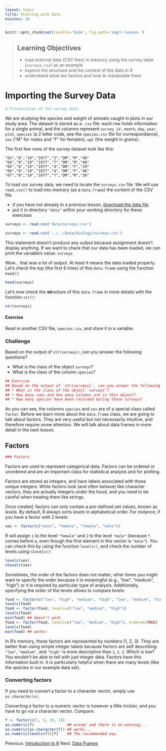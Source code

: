 ```yaml
---
layout: topic
title: Starting with data
minutes: 20
---
```


```r
knitr::opts_chunk$set(results='hide', fig.path='img/r-lesson-')
```

> ## Learning Objectives
>
> * load external data (CSV files) in memory using the survey table
>  (`surveys.csv`) as an example
> * explore the structure and the content of the data in R
> * understand what are factors and how to manipulate them


# Importing the Survey Data

```r
# Presentation of the survey data
```

We are studying the species and weight of animals caught in plots in our study
area.  The dataset is stored as a `.csv` file: each row holds information for a
single animal, and the columns represent `survey_id` , `month`, `day`, `year`,
`plot`, `species` (a 2 letter code, see the `species.csv` file for
correspondance), `sex` ("M" for males and "F" for females), `wgt` (the weight in
grams).

The first few rows of the survey dataset look like this:

    "63","8","19","1977","3","DM","M","40"
    "64","8","19","1977","7","DM","M","48"
    "65","8","19","1977","4","DM","F","29"
    "66","8","19","1977","4","DM","F","46"
    "67","8","19","1977","7","DM","M","36"

To load our survey data, we need to locate the `surveys.csv` file. We will use
`read.csv()` to load into memory (as a `data.frame`) the content of the CSV
file.

* if you have not already in a previous lesson, [download the data file](../../data/biology/surveys.csv)
* put it in directory `"data"` within your working directory for these exercises


```r
surveys <- read.csv('data/surveys.csv')
```

<!--- this chunk if for internal use so code in this lesson can be evaluated --->
```r
surveys <- read.csv('../../data/biology/surveys.csv')
```

<!--At this point, make sure all participants have the data loaded-->

This statement doesn't produce any output because assignment doesn't display
anything. If we want to check that our data has been loaded, we can print the
variable's value: `surveys`

Wow... that was a lot of output. At least it means the data loaded
properly. Let's check the top (the first 6 lines) of this `data.frame` using the
function `head()`:

```r
head(surveys)
```

Let's now check the **str**ucture of this `data.frame` in more details with the
function `str()`:

```r
str(surveys)
```

<!--Also, show how to get this information from the "Environment" tab in RStudio.-->

#### Exercise

Read in another CSV file, `species.csv`, and store it in a variable.

### Challenge

Based on the output of `str(surveys)`, can you answer the following questions?

* What is the class of the object `surveys`?
* What is the class of the column `species`?

```r
## Exercise
## Based on the output of `str(surveys)`, can you answer the following questions?
## * What is the class of the object `surveys`?
## * How many rows and how many columns are in this object?
## * How many species have been recorded during these surveys?
```

As you can see, the columns `species` and `sex` are of a special class called
`factor`. Before we learn more about the `data.frame` class, we are going to
talk about factors. They are very useful but not necessarily intuitive, and
therefore require some attention. We will talk about data frames in more detail
in the next lesson.


## Factors

```r
### Factors
```

Factors are used to represent categorical data. Factors can be ordered or
unordered and are an important class for statistical analysis and for plotting.

Factors are stored as integers, and have labels associated with these unique
integers. While factors look (and often behave) like character vectors, they are
actually integers under the hood, and you need to be careful when treating them
like strings.

Once created, factors can only contain a pre-defined set values, known as
*levels*. By default, R always sorts *levels* in alphabetical order. For
instance, if you have a factor with 2 levels:

```r
sex <- factor(c("male", "female", "female", "male"))
```

R will assign `1` to the level `"female"` and `2` to the level `"male"` (because
`f` comes before `m`, even though the first element in this vector is
`"male"`). You can check this by using the function `levels()`, and check the
number of levels using `nlevels()`:

```r
levels(sex)
nlevels(sex)
```

Sometimes, the order of the factors does not matter, other times you might want
to specify the order because it is meaningful (e.g., "low", "medium", "high") or
it is required by particular type of analysis. Additionally, specifying the
order of the levels allows to compare levels:

```r
food <- factor(c("low", "high", "medium", "high", "low", "medium", "high"))
levels(food)
food <- factor(food, levels=c("low", "medium", "high"))
levels(food)
min(food) ## doesn't work
food <- factor(food, levels=c("low", "medium", "high"), ordered=TRUE)
levels(food)
min(food) ## works!
```

In R's memory, these factors are represented by numbers (1, 2, 3). They are
better than using simple integer labels because factors are self describing:
`"low"`, `"medium"`, and `"high"` is more descriptive than `1`, `2`, `3`. Which
is low?  You wouldn't be able to tell with just integer data. Factors have this
information built in. It is particularly helpful when there are many levels
(like the species in our example data set).

### Converting factors

If you need to convert a factor to a character vector, simply use
`as.character(x)`.

Converting a factor to a numeric vector is however a little trickier, and you
have to go via a character vector. Compare:

```r
f <- factor(c(1, 5, 10, 2))
as.numeric(f)               ## wrong! and there is no warning...
as.numeric(as.character(f)) ## works...
as.numeric(levels(f))[f]    ## The recommended way.
```


<!---
```r
exprmt <- factor(exprmt, levels=c("treat1", "treat2", "treat3", "control"))
barplot(table(exprmt))
```
--->

Previous: [Introduction to R](01-intro-to-R.html)  Next: [Data Frames](03-data-frames.html)

